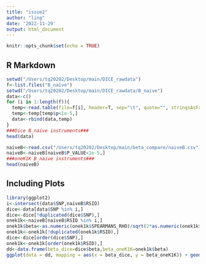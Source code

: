 ```yaml
---
title: "issue2"
author: "ling"
date: '2022-11-29'
output: html_document
---
```


```r
knitr::opts_chunk$set(echo = TRUE)
```

## R Markdown
```r
setwd("/Users/tq20202/Desktop/main/DICE_rawdata")
f<-list.files("B_naive")
setwd("/Users/tq20202/Desktop/main/DICE_rawdata/B_naive")
data<-c()
for (i in 1:length(f)){
  temp<-read.table(file=f[i], header=T, sep="\t", quote="", stringsAsFactors=F, check.names=F)
  temp<-temp[temp$p<1e-5,]
  data<-rbind(data,temp)
}
###Dice B_naive instruments###
head(data)
```

```r
naiveB<-read.csv("/Users/tq20202/Desktop/main/beta_compare/naiveB.csv")
naiveB<-naiveB[naiveB$P_VALUE<1e-5,]
###oneK1K B_naive instruments###
head(naiveB)
```

## Including Plots
```r
library(ggplot2)
i<-intersect(data$SNP,naiveB$RSID)
dice<-data[data$SNP %in% i,]
dice<-dice[!duplicated(dice$SNP),]
onek1k<-naiveB[naiveB$RSID %in% i,]
onek1k$beta<-as.numeric(onek1k$SPEARMANS_RHO)/sqrt(2*as.numeric(onek1k$A2_FREQ_ONEK1K)*(1-as.numeric(onek1k$A2_FREQ_ONEK1K)))
onek1k<-onek1k[!duplicated(onek1k$RSID),]
dice<-dice[order(dice$SNP),]
onek1k<-onek1k[order(onek1k$RSID),]
dd<-data.frame(beta_dice=dice$beta,beta_oneK1K=onek1k$beta)
ggplot(data = dd, mapping = aes(x = beta_dice, y = beta_oneK1K)) + geom_point(size = 3, alpha=0.3)
```

